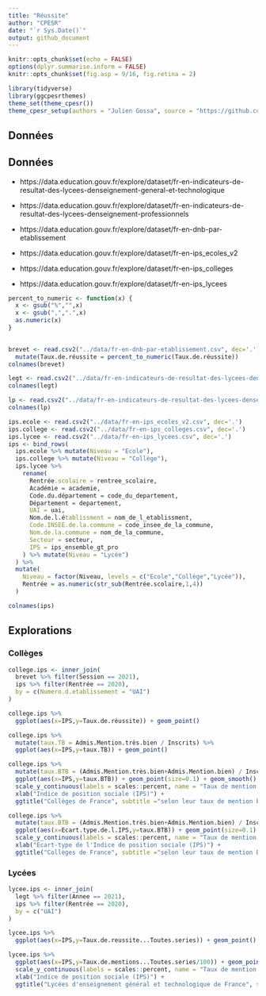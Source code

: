 ```yaml
---
title: "Réussite"
author: "CPESR"
date: "`r Sys.Date()`"
output: github_document
---
```


```r
knitr::opts_chunk$set(echo = FALSE)
options(dplyr.summarise.inform = FALSE)
knitr::opts_chunk$set(fig.asp = 9/16, fig.retina = 2)

library(tidyverse)
library(ggcpesrthemes)
theme_set(theme_cpesr())
theme_cpesr_setup(authors = "Julien Gossa", source = "https://github.com/cpesr/RFC/")
```

## Données 

## Données 

- https://data.education.gouv.fr/explore/dataset/fr-en-indicateurs-de-resultat-des-lycees-denseignement-general-et-technologique
- https://data.education.gouv.fr/explore/dataset/fr-en-indicateurs-de-resultat-des-lycees-denseignement-professionnels
- https://data.education.gouv.fr/explore/dataset/fr-en-dnb-par-etablissement

- https://data.education.gouv.fr/explore/dataset/fr-en-ips_ecoles_v2
- https://data.education.gouv.fr/explore/dataset/fr-en-ips_colleges
- https://data.education.gouv.fr/explore/dataset/fr-en-ips_lycees


```r
percent_to_numeric <- function(x) {
  x <- gsub("%","",x)
  x <- gsub(",",".",x)
  as.numeric(x)
}
  

brevet <- read.csv2("../data/fr-en-dnb-par-etablissement.csv", dec='.') %>%
  mutate(Taux.de.réussite = percent_to_numeric(Taux.de.réussite))
colnames(brevet)
```

```r
legt <- read.csv2("../data/fr-en-indicateurs-de-resultat-des-lycees-denseignement-general-et-technologique.csv", dec='.')
colnames(legt)
```

```r
lp <- read.csv2("../data/fr-en-indicateurs-de-resultat-des-lycees-denseignement-professionnels.csv", dec='.')
colnames(lp)
```


```r
ips.ecole <- read.csv2("../data/fr-en-ips_ecoles_v2.csv", dec='.')
ips.college <- read.csv2("../data/fr-en-ips_colleges.csv", dec='.')
ips.lycee <- read.csv2("../data/fr-en-ips_lycees.csv", dec='.')
ips <- bind_rows(
  ips.ecole %>% mutate(Niveau = "Ecole"),
  ips.college %>% mutate(Niveau = "Collège"),
  ips.lycee %>% 
    rename(
      Rentrée.scolaire = rentree_scolaire,
      Académie = academie,
      Code.du.département = code_du_departement,
      Département = departement,
      UAI = uai,
      Nom.de.l.établissment = nom_de_l_etablissment,
      Code.INSEE.de.la.commune = code_insee_de_la_commune,
      Nom.de.la.commune = nom_de_la_commune,
      Secteur = secteur,
      IPS = ips_ensemble_gt_pro
    ) %>% mutate(Niveau = "Lycée")
  ) %>%
  mutate(
    Niveau = factor(Niveau, levels = c("Ecole","Collège","Lycée")),
    Rentrée = as.numeric(str_sub(Rentrée.scolaire,1,4))
  )

colnames(ips)
```

## Explorations

### Collèges 

```r
college.ips <- inner_join(
  brevet %>% filter(Session == 2021),
  ips %>% filter(Rentrée == 2020),
  by = c(Numero.d.etablissement = "UAI")
) 

college.ips %>%
  ggplot(aes(x=IPS,y=Taux.de.réussite)) + geom_point()
```

```r
college.ips %>%
  mutate(taux.TB = Admis.Mention.très.bien / Inscrits) %>%
  ggplot(aes(x=IPS,y=taux.TB)) + geom_point()
```
```r
college.ips %>%
  mutate(taux.BTB = (Admis.Mention.très.bien+Admis.Mention.bien) / Inscrits) %>%
  ggplot(aes(x=IPS,y=taux.BTB)) + geom_point(size=0.1) + geom_smooth() +
  scale_y_continuous(labels = scales::percent, name = "Taux de mention B ou TB au DNB") +
  xlab("Indice de position sociale (IPS)") +
  ggtitle("Collèges de France", subtitle ="selon leur taux de mention bien ou très bien au DNB et leur indice de position sociale")
```


```r
college.ips %>%
  mutate(taux.BTB = (Admis.Mention.très.bien+Admis.Mention.bien) / Inscrits) %>%
  ggplot(aes(x=Ecart.type.de.l.IPS,y=taux.BTB)) + geom_point(size=0.1) + geom_smooth() +
  scale_y_continuous(labels = scales::percent, name = "Taux de mention B/TB au DNB") +
  xlab("Ecart-type de l'Indice de position sociale (IPS)") +
  ggtitle("Collèges de France", subtitle ="selon leur taux de mention B ou TB  au DNB et l'écart-type de l'indice de position sociale")
```



### Lycées 

```r
lycee.ips <- inner_join(
  legt %>% filter(Annee == 2021),
  ips %>% filter(Rentrée == 2020),
  by = c("UAI")
) 

lycee.ips %>%
  ggplot(aes(x=IPS,y=Taux.de.reussite...Toutes.series)) + geom_point()
```

```r
lycee.ips %>%
  ggplot(aes(x=IPS,y=Taux.de.mentions...Toutes.series/100)) + geom_point(size=0.1) + geom_smooth() +
  scale_y_continuous(labels = scales::percent, name = "Taux de mention au Bac") +
  xlab("Indice de position sociale (IPS)") +
  ggtitle("Lycées d'enseignement général et technologique de France", subtitle ="selon leur taux de mention au Bac et leur indice de position sociale")
```
